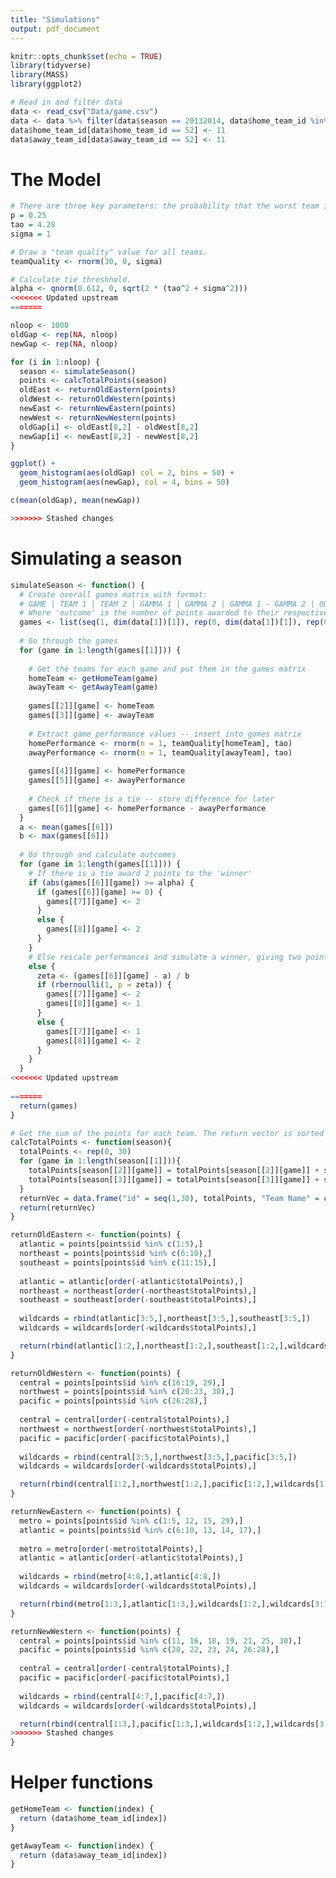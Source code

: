```yaml
---
title: "Simulations"
output: pdf_document
---
```


```r
knitr::opts_chunk$set(echo = TRUE)
library(tidyverse)
library(MASS)
library(ggplot2)
```

```r
# Read in and filter data
data <- read_csv("Data/game.csv")
data <- data %>% filter(data$season == 20132014, data$home_team_id %in% c(seq(1,30), 52), data$away_team_id %in% c(seq(1,30), 52), data$type == 'R')
data$home_team_id[data$home_team_id == 52] <- 11
data$away_team_id[data$away_team_id == 52] <- 11
```

# The Model
```r
# There are three key parameters: the probability that the worst team in the league beats the best team in a random game (given by 'p'), the standard deviation in game-to-game performance levels for each team (given by 'tao'), and the standard deviation in the team talent levels (given by 'sigma'). We as the researchers choose a value for p or the ratio of tao and sigma.
p = 0.25
tao = 4.28
sigma = 1

# Draw a "team quality" value for all teams.
teamQuality <- rnorm(30, 0, sigma)

# Calculate tie threshhold.
alpha <- qnorm(0.612, 0, sqrt(2 * (tao^2 + sigma^2)))
<<<<<<< Updated upstream
=======

nloop <- 1000
oldGap <- rep(NA, nloop)
newGap <- rep(NA, nloop)

for (i in 1:nloop) {
  season <- simulateSeason()
  points <- calcTotalPoints(season)
  oldEast <- returnOldEastern(points)
  oldWest <- returnOldWestern(points)
  newEast <- returnNewEastern(points)
  newWest <- returnNewWestern(points)
  oldGap[i] <- oldEast[8,2] - oldWest[8,2]
  newGap[i] <- newEast[8,2] - newWest[8,2]
}

ggplot() +
  geom_histogram(aes(oldGap) col = 2, bins = 50) +
  geom_histogram(aes(newGap), col = 4, bins = 50) 

c(mean(oldGap), mean(newGap))

>>>>>>> Stashed changes
```

# Simulating a season
```r
simulateSeason <- function() {
  # Create overall games matrix with format:
  # GAME | TEAM 1 | TEAM 2 | GAMMA 1 | GAMMA 2 | GAMMA 1 - GAMMA 2 | OUTCOME 1 | OUTCOME 2
  # Where 'outcome' is the number of points awarded to their respective teams
  games <- list(seq(1, dim(data[1])[1]), rep(0, dim(data[1])[1]), rep(0, dim(data[1])[1]), rep(0, dim(data[1])[1]), rep(0, dim(data[1])[1]), rep(0, dim(data[1])[1]), rep(0, dim(data[1])[1]), rep(0, dim(data[1])[1]))
  
  # Go through the games
  for (game in 1:length(games[[1]])) {
    
    # Get the teams for each game and put them in the games matrix
    homeTeam <- getHomeTeam(game)
    awayTeam <- getAwayTeam(game)
    
    games[[2]][game] <- homeTeam
    games[[3]][game] <- awayTeam
      
    # Extract game performance values -- insert into games matrix
    homePerformance <- rnorm(n = 1, teamQuality[homeTeam], tao)
    awayPerformance <- rnorm(n = 1, teamQuality[awayTeam], tao)
    
    games[[4]][game] <- homePerformance
    games[[5]][game] <- awayPerformance
    
    # Check if there is a tie -- store difference for later
    games[[6]][game] <- homePerformance - awayPerformance
  }
  a <- mean(games[[6]])
  b <- max(games[[6]])
  
  # Go through and calculate outcomes
  for (game in 1:length(games[[1]])) {
    # If there is a tie award 2 points to the 'winner'
    if (abs(games[[6]][game]) >= alpha) {
      if (games[[6]][game] >= 0) {
        games[[7]][game] <- 2
      }
      else {
        games[[8]][game] <- 2
      }
    }
    # Else rescale performances and simulate a winner, giving two points to the winner and one to the loser
    else {
      zeta <- (games[[6]][game] - a) / b
      if (rbernoulli(1, p = zeta)) {
        games[[7]][game] <- 2
        games[[8]][game] <- 1
      }
      else {
        games[[7]][game] <- 1
        games[[8]][game] <- 2
      }
    }
  }
<<<<<<< Updated upstream
  
=======
  return(games)
}
```

```r
# Get the sum of the points for each team. The return vector is sorted by team number value.
calcTotalPoints <- function(season){
  totalPoints <- rep(0, 30)
  for (game in 1:length(season[[1]])){
    totalPoints[season[[2]][game]] = totalPoints[season[[2]][game]] + season[[7]][game]
    totalPoints[season[[3]][game]] = totalPoints[season[[3]][game]] + season[[8]][game]
  }
  returnVec = data.frame("id" = seq(1,30), totalPoints, "Team Name" = c("New Jersey Devils", "NY Islanders", "NY Rangers", "Philadelphia Flyers", "Pittsburgh Penguins", "Boston Bruins", "Buffalo Sabres", "Montreal Canadiens", "Ottowa Senators", "Toronto Maple Leafs", "Winnipeg Jets", "Carolina Hurricanes", "Florida Panthers", "Tampa Bay Lightning", "Washington Capitals", "Chicago Blackhawks", "Detroit Red Wings", "Nashville Predators", "St Louis Blues", "Calgary Flames", "Colorado Avalanche", "Edmonton Oilers", "Vancouver Canucks", "Anaheim Ducks", "Dallas Stars", "LA Kings", "Phoenix Coyotes", "San Jose Sharks", "Columbus Blue Jackets", "Minnesota Wild"))
  return(returnVec)
}
```


```r

returnOldEastern <- function(points) {
  atlantic = points[points$id %in% c(1:5),]
  northeast = points[points$id %in% c(6:10),]
  southeast = points[points$id %in% c(11:15),]
  
  atlantic = atlantic[order(-atlantic$totalPoints),]
  northeast = northeast[order(-northeast$totalPoints),]
  southeast = southeast[order(-southeast$totalPoints),]
  
  wildcards = rbind(atlantic[3:5,],northeast[3:5,],southeast[3:5,])
  wildcards = wildcards[order(-wildcards$totalPoints),]

  return(rbind(atlantic[1:2,],northeast[1:2,],southeast[1:2,],wildcards[1:2,],wildcards[3:9,]))
}

returnOldWestern <- function(points) {
  central = points[points$id %in% c(16:19, 29),]
  northwest = points[points$id %in% c(20:23, 30),]
  pacific = points[points$id %in% c(26:28),]
  
  central = central[order(-central$totalPoints),]
  northwest = northwest[order(-northwest$totalPoints),]
  pacific = pacific[order(-pacific$totalPoints),]
  
  wildcards = rbind(central[3:5,],northwest[3:5,],pacific[3:5,])
  wildcards = wildcards[order(-wildcards$totalPoints),]

  return(rbind(central[1:2,],northwest[1:2,],pacific[1:2,],wildcards[1:2,],wildcards[3:9,]))
}

returnNewEastern <- function(points) {
  metro = points[points$id %in% c(1:5, 12, 15, 29),]
  atlantic = points[points$id %in% c(6:10, 13, 14, 17),]
  
  metro = metro[order(-metro$totalPoints),]
  atlantic = atlantic[order(-atlantic$totalPoints),]
  
  wildcards = rbind(metro[4:8,],atlantic[4:8,])
  wildcards = wildcards[order(-wildcards$totalPoints),]

  return(rbind(metro[1:3,],atlantic[1:3,],wildcards[1:2,],wildcards[3:10,]))
}

returnNewWestern <- function(points) {
  central = points[points$id %in% c(11, 16, 18, 19, 21, 25, 30),]
  pacific = points[points$id %in% c(20, 22, 23, 24, 26:28),]
  
  central = central[order(-central$totalPoints),]
  pacific = pacific[order(-pacific$totalPoints),]
  
  wildcards = rbind(central[4:7,],pacific[4:7,])
  wildcards = wildcards[order(-wildcards$totalPoints),]

  return(rbind(central[1:3,],pacific[1:3,],wildcards[1:2,],wildcards[3:8,]))
>>>>>>> Stashed changes
}
```

# Helper functions
```r
getHomeTeam <- function(index) {
  return (data$home_team_id[index])
}

getAwayTeam <- function(index) {
  return (data$away_team_id[index])
}
```











